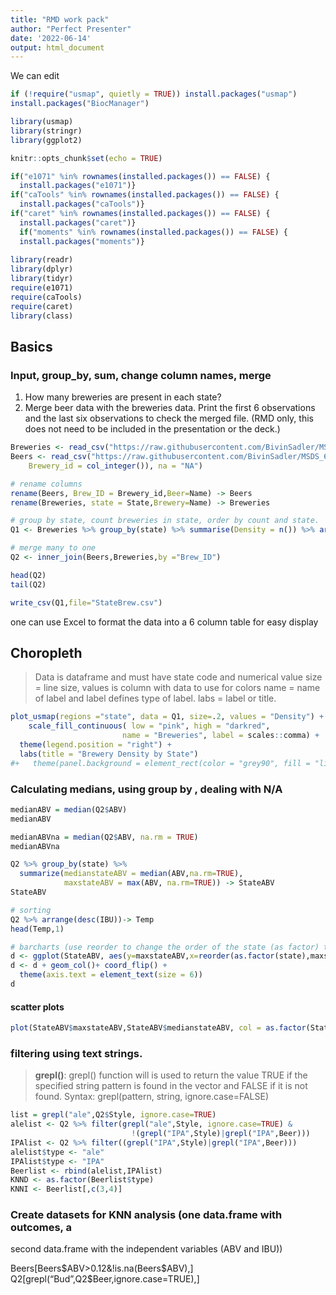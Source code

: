 ---
title: "RMD work pack"
author: "Perfect Presenter"
date: '2022-06-14'
output: html_document
---
We can edit
```{r map graphics}
if (!require("usmap", quietly = TRUE)) install.packages("usmap")
install.packages("BiocManager")

library(usmap)
library(stringr)
library(ggplot2)
```

```{r setup, include=FALSE}
knitr::opts_chunk$set(echo = TRUE)

if("e1071" %in% rownames(installed.packages()) == FALSE) {
  install.packages("e1071")}
if("caTools" %in% rownames(installed.packages()) == FALSE) {
  install.packages("caTools")}
if("caret" %in% rownames(installed.packages()) == FALSE) {
  install.packages("caret")}
  if("moments" %in% rownames(installed.packages()) == FALSE) {
  install.packages("moments")}
    
library(readr)
library(dplyr)
library(tidyr)
require(e1071)
require(caTools)
require(caret)
library(class)

```

## Basics 
### Input, group_by, sum, change column names, merge

1.	How many breweries are present in each state?
2.	Merge beer data with the breweries data. Print the first 6 observations and the last six observations to check the merged file.  (RMD only, this does not need to be included in the presentation or the deck.)

```{r}
Breweries <- read_csv("https://raw.githubusercontent.com/BivinSadler/MSDS_6306_Doing-Data-Science/Master/Unit%208%20and%209%20Case%20Study%201/Breweries.csv")
Beers <- read_csv("https://raw.githubusercontent.com/BivinSadler/MSDS_6306_Doing-Data-Science/Master/Unit%208%20and%209%20Case%20Study%201/Beers.csv", col_types = cols(Beer_ID = col_integer(), 
    Brewery_id = col_integer()), na = "NA")

# rename columns
rename(Beers, Brew_ID = Brewery_id,Beer=Name) -> Beers
rename(Breweries, state = State,Brewery=Name) -> Breweries

# group by state, count breweries in state, order by count and state.
Q1 <- Breweries %>% group_by(state) %>% summarise(Density = n()) %>% arrange(desc(Density),state)

# merge many to one 
Q2 <- inner_join(Beers,Breweries,by ="Brew_ID")

head(Q2)
tail(Q2)

write_csv(Q1,file="StateBrew.csv")
```

one can use Excel to format the data into a 6 column table for easy display

## Choropleth

> Data is dataframe and must have state code and numerical value
size = line size, values is column with data to use for colors
name = name of label and label defines type of label. 
labs = label or title.

```{r}
plot_usmap(regions ="state", data = Q1, size=.2, values = "Density") + 
    scale_fill_continuous( low = "pink", high = "darkred", 
                         name = "Breweries", label = scales::comma) + 
  theme(legend.position = "right") +
  labs(title = "Brewery Density by State") 
#+   theme(panel.background = element_rect(color = "grey90", fill = "lightblue")) 
```




### Calculating medians, using group by , dealing with N/A  

```{r}
medianABV = median(Q2$ABV)
medianABV

medianABVna = median(Q2$ABV, na.rm = TRUE)
medianABVna

Q2 %>% group_by(state) %>% 
  summarize(medianstateABV = median(ABV,na.rm=TRUE),
            maxstateABV = max(ABV, na.rm=TRUE)) -> StateABV
StateABV

# sorting
Q2 %>% arrange(desc(IBU))-> Temp 
head(Temp,1)

# barcharts (use reorder to change the order of the state (as factor) to match maxstateABV)
d <- ggplot(StateABV, aes(y=maxstateABV,x=reorder(as.factor(state),maxstateABV)))
d <- d + geom_col()+ coord_flip() +
  theme(axis.text = element_text(size = 6)) 
d
```

#### scatter plots

```{r}
plot(StateABV$maxstateABV,StateABV$medianstateABV, col = as.factor(StateABV$state))
```

### filtering using text strings. 

>**grepl()**: grepl() function will is used to return the value TRUE if the specified string pattern is found in the vector and FALSE if it is not found.
Syntax: grepl(pattern, string, ignore.case=FALSE)

```{r}
list = grepl("ale",Q2$Style, ignore.case=TRUE)
alelist <- Q2 %>% filter(grepl("ale",Style, ignore.case=TRUE) & 
                           !(grepl("IPA",Style)|grepl("IPA",Beer)))
IPAlist <- Q2 %>% filter((grepl("IPA",Style)|grepl("IPA",Beer)))
alelist$type <- "ale"
IPAlist$type <- "IPA"
Beerlist <- rbind(alelist,IPAlist)
KNND <- as.factor(Beerlist$type)
KNNI <- Beerlist[,c(3,4)]
```

### Create datasets for KNN analysis (one data.frame with outcomes, a
second data.frame with the independent variables (ABV and IBU))



Beers[Beers$ABV>0.12&!is.na(Beers$ABV),]
Q2[grepl("Bud",Q2$Beer,ignore.case=TRUE),]

